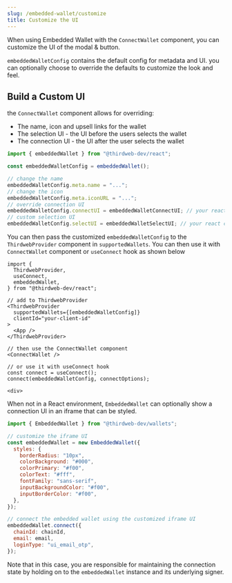 ```yaml
---
slug: /embedded-wallet/customize
title: Customize the UI
---
```



When using Embedded Wallet with the `ConnectWallet` component, you can customize the UI of the modal & button.

`embeddedWalletConfig` contains the default config for metadata and UI. you can optionally choose to override the defaults to customize the look and feel.

## Build a Custom UI

the `ConnectWallet` component allows for overriding:

- The name, icon and upsell links for the wallet
- The selection UI - the UI before the users selects the wallet
- The connection UI - the UI after the user selects the wallet

<Tabs>
  <TabItem value="react" label="React & React Native">
  
  <div>

```js
import { embeddedWallet } from "@thirdweb-dev/react";

const embeddedWalletConfig = embeddedWallet();

// change the name
embeddedWalletConfig.meta.name = "...";
// change the icon
embeddedWalletConfig.meta.iconURL = "...";
// override connection UI
embeddedWalletConfig.connectUI = embeddedWalletConnectUI; // your react component
// custom selection UI
embeddedWalletConfig.selectUI = embeddedWalletSelectUI; // your react component
```

You can then pass the customized `embeddedWalletConfig` to the `ThirdwebProvider` component in `supportedWallets`. You can then use it with `ConnectWallet` component or `useConnect` hook as shown below

```tsx
import {
  ThirdwebProvider,
  useConnect,
  embeddedWallet,
} from "@thirdweb-dev/react";

// add to ThirdwebProvider
<ThirdwebProvider
  supportedWallets={[embeddedWalletConfig]}
  clientId="your-client-id"
>
  <App />
</ThirdwebProvider>

// then use the ConnectWallet component
<ConnectWallet />

// or use it with useConnect hook
const connect = useConnect();
connect(embeddedWalletConfig, connectOptions);
```

</div>

</TabItem>
    <TabItem value="typescript" label="Other Frameworks">
    
    <div>

When not in a React environment, `EmbeddedWallet` can optionally show a connection UI in an iframe that can be styled.

```js
import { EmbeddedWallet } from "@thirdweb-dev/wallets";

// customize the iframe UI
const embeddedWallet = new EmbeddedWallet({
  styles: {
    borderRadius: "10px",
    colorBackground: "#000",
    colorPrimary: "#f00",
    colorText: "#fff",
    fontFamily: "sans-serif",
    inputBackgroundColor: "#f00",
    inputBorderColor: "#f00",
  },
});

// connect the embedded wallet using the customized iframe UI
embeddedWallet.connect({
  chainId: chainId,
  email: email,
  loginType: "ui_email_otp",
});
```

Note that in this case, you are responsible for maintaining the connection state by holding on to the `embeddedWallet` instance and its underlying signer.

</div>

</TabItem>
</Tabs>
